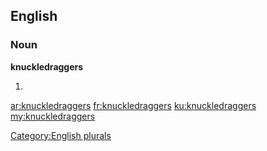 ==English==

===Noun===
'''knuckledraggers'''

# {{plural of|knuckledragger}}

[[Category:English plurals]]

[[ar:knuckledraggers]]
[[fr:knuckledraggers]]
[[ku:knuckledraggers]]
[[my:knuckledraggers]]